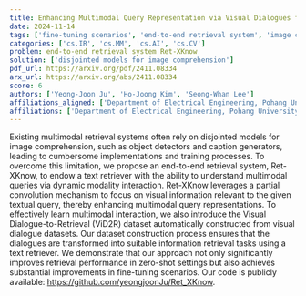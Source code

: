 ```yaml
---
title: Enhancing Multimodal Query Representation via Visual Dialogues for End-to-End Knowledge Retrieval
date: 2024-11-14
tags: ['fine-tuning scenarios', 'end-to-end retrieval system', 'image comprehension', 'partial convolution mechanism', 'multimodal query representations', 'dynamic modality interaction', 'visual information', 'Visual Dialogue-to-Retrieval dataset', 'caption generators', 'information retrieval tasks', 'zero-shot settings', 'object detectors', 'multimodal retrieval systems']
categories: ['cs.IR', 'cs.MM', 'cs.AI', 'cs.CV']
problem: end-to-end retrieval system Ret-XKnow
solution: ['disjointed models for image comprehension']
pdf_url: https://arxiv.org/pdf/2411.08334
arx_url: https://arxiv.org/abs/2411.08334
score: 6
authors: ['Yeong-Joon Ju', 'Ho-Joong Kim', 'Seong-Whan Lee']
affiliations_aligned: ['Department of Electrical Engineering, Pohang University of Science and Technology, Pohang, South Korea', 'Department of Electrical Engineering, Pohang University of Science and Technology, Pohang, South Korea', 'Department of Computer Science and Engineering, Pohang University of Science and Technology, Pohang, South Korea']
affiliations: ['Department of Electrical Engineering, Pohang University of Science and Technology, Pohang, South Korea', 'Department of Computer Science and Engineering, Pohang University of Science and Technology, Pohang, South Korea']
---
```



Existing multimodal retrieval systems often rely on disjointed models for image comprehension, such as object detectors and caption generators, leading to cumbersome implementations and training processes. To overcome this limitation, we propose an end-to-end retrieval system, Ret-XKnow, to endow a text retriever with the ability to understand multimodal queries via dynamic modality interaction. Ret-XKnow leverages a partial convolution mechanism to focus on visual information relevant to the given textual query, thereby enhancing multimodal query representations. To effectively learn multimodal interaction, we also introduce the Visual Dialogue-to-Retrieval (ViD2R) dataset automatically constructed from visual dialogue datasets. Our dataset construction process ensures that the dialogues are transformed into suitable information retrieval tasks using a text retriever. We demonstrate that our approach not only significantly improves retrieval performance in zero-shot settings but also achieves substantial improvements in fine-tuning scenarios. Our code is publicly available: https://github.com/yeongjoonJu/Ret_XKnow.